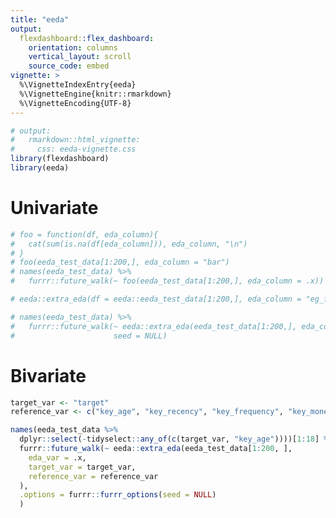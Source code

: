 ```yaml
---
title: "eeda"
output:
  flexdashboard::flex_dashboard:
    orientation: columns
    vertical_layout: scroll
    source_code: embed
vignette: >
  %\VignetteIndexEntry{eeda}
  %\VignetteEngine{knitr::rmarkdown}
  %\VignetteEncoding{UTF-8}
---
```


```r
# output:
#   rmarkdown::html_vignette:
#     css: eeda-vignette.css
library(flexdashboard)
library(eeda)
```

# Univariate

```r
# foo = function(df, eda_column){
#   cat(sum(is.na(df[eda_column])), eda_column, "\n")
# }
# foo(eeda_test_data[1:200,], eda_column = "bar")
# names(eeda_test_data) %>%
#   furrr::future_walk(~ foo(eeda_test_data[1:200,], eda_column = .x))

# eeda::extra_eda(df = eeda::eeda_test_data[1:200,], eda_column = "eg_factor_50")

# names(eeda_test_data) %>%
#   furrr::future_walk(~ eeda::extra_eda(eeda_test_data[1:200,], eda_column = .x),
#                      seed = NULL)
```

# Bivariate

```r
target_var <- "target"
reference_var <- c("key_age", "key_recency", "key_frequency", "key_monetary")

names(eeda_test_data %>%
  dplyr::select(-tidyselect::any_of(c(target_var, "key_age"))))[1:18] %>%
  furrr::future_walk(~ eeda::extra_eda(eeda_test_data[1:200, ],
    eda_var = .x,
    target_var = target_var,
    reference_var = reference_var
  ),
  .options = furrr::furrr_options(seed = NULL)
  )
```
